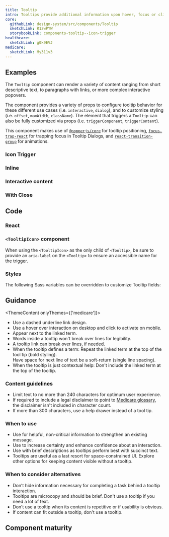 ```yaml
---
title: Tooltip
intro: Tooltips provide additional information upon hover, focus or click. The information should be contextual, useful, and nonessential information.
core:
  githubLink: design-system/src/components/Tooltip
  sketchLink: R1zwPYW
  storybookLink: components-tooltip--icon-trigger
healthcare:
  sketchLink: g0k9EVJ
medicare:
  sketchLink: My311v3
---
```


## Examples

The `Tooltip` component can render a variety of content ranging from short descriptive text, to paragraphs with links, or more complex interactive popovers.

The component provides a variety of props to configure tooltip behavior for these different use cases (i.e. `interactive`, `dialog`), and to customize styling (i.e. `offset`, `maxWidth`, `className`). The element that triggers a `Tooltip` can also be fully customized via props (i.e. `triggerComponent`, `triggerContent`).

This component makes use of [`@popperjs/core`](https://popper.js.org/docs/v2/) for tooltip positioning, [`focus-trap-react`](https://github.com/focus-trap/focus-trap-react#readme) for trapping focus in Tooltip Dialogs, and [`react-transition-group`](http://reactcommunity.org/react-transition-group/css-transition) for animations.

### Icon Trigger

<StorybookExample
  componentName="icon tooltip"
  sourceFilePath="components/Tooltip/Tooltip.tsx"
  storyId="components-tooltip--icon-trigger"
/>

### Inline

<StorybookExample
  componentName="inline tooltip"
  sourceFilePath="components/Tooltip/Tooltip.tsx"
  storyId="components-tooltip--inline-trigger"
/>

### Interactive content

<StorybookExample
  componentName="interactive tooltip"
  sourceFilePath="components/Tooltip/Tooltip.tsx"
  storyId="components-tooltip--interactive-content"
  minHeight={350}
/>

### With Close

<StorybookExample
  componentName="tooltip with close"
  sourceFilePath="components/Tooltip/Tooltip.tsx"
  storyId="components-tooltip--tooltip-with-close-button"
  minHeight={350}
/>

## Code

### React

<PropTable componentName="Tooltip" />

### `<TooltipIcon>` component

When using the `<TooltipIcon>` as the only child of `<Tooltip>`, be sure to provide an `aria-label` on the `<Tooltip>` to ensure an accessible name for the trigger.

<PropTable componentName="TooltipIcon" />

### Styles

The following Sass variables can be overridden to customize Tooltip fields:

<ComponentThemeOptions
  componentname="tooltip"
/>

## Guidance

<ThemeContent onlyThemes={['medicare']}>

- Use a dashed underline link design.
- Use a hover over interaction on desktop and click to activate on mobile.
- Appear next to the linked term.
- Words inside a tooltip won't break over lines for legibility.
- A tooltip link can break over lines, if needed.
- When the tooltip defines a term: Repeat the linked term at the top of the tool tip (bold styling).<br />
 Have space for next line of text be a soft-return (single line spacing).
- When the tooltip is just contextual help: Don't include the linked term at the top of the tooltip.

### Content guidelines

- Limit text to no more than 240 characters for optimum user experience.
- If required to include a legal disclaimer to point to [Medicare glossary](https://www.medicare.gov/glossary), the disclaimer isn't included in character count.
- If more than 300 characters, use a help drawer instead of a tool tip.

</ThemeContent>

### When to use

- Use for helpful, non-critical information to strengthen an existing message.
- Use to increase certainty and enhance confidence about an interaction.
- Use with brief descriptions as tooltips perform best with succinct text.
- Tooltips are useful as a last resort for space-constrained UI. Explore other options for keeping content visible without a tooltip.

### When to consider alternatives

- Don’t hide information necessary for completing a task behind a tooltip interaction.
- Tooltips are microcopy and should be brief. Don't use a tooltip if you need a lot of text.
- Don’t use a tooltip when its content is repetitive or if usability is obvious.
- If content can fit outside a tooltip, don't use a tooltip.

## Component maturity

<MaturityChecklist
  a11yStandards={true}
  color={true}
  forcedColors={true}
  screenReaders={true}
  keyboardNavigable={true}
  storybook={true}
  responsive={true}
  spanish={null}
  completeUiKit={false}
  responsiveUiKit={false}
  tokensInCode={true}
  tokensInSketch={true}
/>